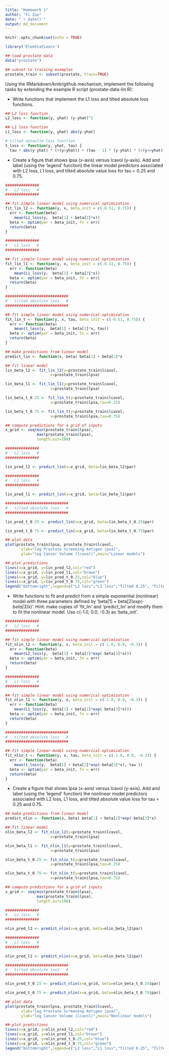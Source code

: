 ```yaml
---
title: "Homework 1"
author: "Yi Zuo"
date: "`r date()`"
output: md_document
---
```


```r
knitr::opts_chunk$set(echo = TRUE)

library('ElemStatLearn')

## load prostate data
data("prostate")

## subset to training examples
prostate_train <- subset(prostate, train=TRUE)

```

Using the RMarkdown/knitr/github mechanism, implement the following tasks by extending the example R script (prostate-data-lin.R):  

* Write functions that implement the L1 loss and tilted absolute loss functions.    

```r

## L2 loss function
L2_loss <- function(y, yhat) (y-yhat)^2

## L1 loss function
L1_loss <- function(y, yhat) abs(y-yhat)

# tilted absoulte loss function
t_loss <- function(y, yhat, tau) {
  tau * abs(y-yhat) * (+(y>yhat)) + (tau - 1) * (y-yhat) * (+(y<=yhat))}

```

* Create a figure that shows lpsa (x-axis) versus lcavol (y-axis). Add and label (using the 'legend' function) the linear model predictors associated with L2 loss, L1 loss, and tilted absolute value loss for tau = 0.25 and 0.75.    

```r

###############
#   L2 loss   #
###############

## fit simple linear model using numerical optimization
fit_lin_l2 <- function(y, x, beta_init = c(-0.51, 0.75)) {
  err <- function(beta)
    mean(L2_loss(y,  beta[1] + beta[2]*x))
  beta <- optim(par = beta_init, fn = err)
  return(beta)
}

###############
#   L1 loss   #
###############

## fit simple linear model using numerical optimization
fit_lin_l1 <- function(y, x, beta_init = c(-0.51, 0.75)) {
  err <- function(beta)
    mean(L1_loss(y,  beta[1] + beta[2]*x))
  beta <- optim(par = beta_init, fn = err)
  return(beta)
}

############################
#   tilted absolute loss   #
############################

## fit simple linear model using numerical optimization
fit_lin_t <- function(y, x, tau, beta_init = c(-0.51, 0.75)) {
  err <- function(beta)
    mean(t_loss(y,  beta[1] + beta[2]*x, tau))
  beta <- optim(par = beta_init, fn = err)
  return(beta)
}

## make predictions from linear model
predict_lin <- function(x, beta) beta[1] + beta[2]*x

## fit linear model
lin_beta_l2 <- fit_lin_l2(y=prostate_train$lcavol,
                    x=prostate_train$lpsa)

lin_beta_l1 <- fit_lin_l1(y=prostate_train$lcavol,
                    x=prostate_train$lpsa)

lin_beta_t_0.25 <- fit_lin_t(y=prostate_train$lcavol,
                    x=prostate_train$lpsa,tau=0.25)

lin_beta_t_0.75 <- fit_lin_t(y=prostate_train$lcavol,
                    x=prostate_train$lpsa,tau=0.75)

## compute predictions for a grid of inputs
x_grid <- seq(min(prostate_train$lpsa),
              max(prostate_train$lpsa),
              length.out=100)

###############
#   L2 loss   #
###############

lin_pred_l2 <- predict_lin(x=x_grid, beta=lin_beta_l2$par)

###############
#   L1 loss   #
###############

lin_pred_l1 <- predict_lin(x=x_grid, beta=lin_beta_l1$par)

############################
#   tilted absolute loss   #
############################

lin_pred_t_0.25 <- predict_lin(x=x_grid, beta=lin_beta_t_0.25$par)

lin_pred_t_0.75 <- predict_lin(x=x_grid, beta=lin_beta_t_0.75$par)

## plot data
plot(prostate_train$lpsa, prostate_train$lcavol,
       xlab="log Prostate Screening Antigen (psa)",
       ylab="log Cancer Volume (lcavol)",main="Linear models")

## plot predictions
lines(x=x_grid, y=lin_pred_l2,col="red")
lines(x=x_grid, y=lin_pred_l1,col="brown")
lines(x=x_grid, y=lin_pred_t_0.25,col="blue")
lines(x=x_grid, y=lin_pred_t_0.75,col="green")
legend("bottomright",legend=c("L2 loss","L1 loss","Tilted 0.25", "Tilted 0.75"),col=c("red","brown","blue","green"),cex=0.5,lty=1)

```


* Write functions to fit and predict from a simple exponential (nonlinear) model with three parameters defined by 'beta[1] + beta[2]*exp(-beta[3]*x)'. Hint: make copies of 'fit_lin' and 'predict_lin' and modify them to fit the nonlinear model. Use c(-1.0, 0.0, -0.3) as 'beta_init'.  

```r

###############
#   L2 loss   #
###############

## fit simple linear model using numerical optimization
fit_nlin_l2 <- function(y, x, beta_init = c(-1.0, 0.0, -0.3)) {
  err <- function(beta)
    mean(L2_loss(y,  beta[1] + beta[2]*exp(-beta[3]*x)))
  beta <- optim(par = beta_init, fn = err)
  return(beta)
}

###############
#   L1 loss   #
###############

## fit simple linear model using numerical optimization
fit_nlin_l1 <- function(y, x, beta_init = c(-1.0, 0.0, -0.3)) {
  err <- function(beta)
    mean(L1_loss(y,  beta[1] + beta[2]*exp(-beta[3]*x)))
  beta <- optim(par = beta_init, fn = err)
  return(beta)
}

############################
#   tilted absolute loss   #
############################

## fit simple linear model using numerical optimization
fit_nlin_t <- function(y, x, tau, beta_init = c(-1.0, 0.0, -0.3)) {
  err <- function(beta)
    mean(t_loss(y,  beta[1] + beta[2]*exp(-beta[3]*x), tau ))
  beta <- optim(par = beta_init, fn = err)
  return(beta)
}

```


* Create a figure that shows lpsa (x-axis) versus lcavol (y-axis). Add and label (using the 'legend' function) the nonlinear model predictors associated with L2 loss, L1 loss, and tilted absolute value loss for tau = 0.25 and 0.75.   

```r

## make predictions from linear model
predict_nlin <- function(x, beta) beta[1] + beta[2]*exp(-beta[3]*x)

## fit linear model
nlin_beta_l2 <- fit_nlin_l2(y=prostate_train$lcavol,
                    x=prostate_train$lpsa)

nlin_beta_l1 <- fit_nlin_l1(y=prostate_train$lcavol,
                    x=prostate_train$lpsa)

nlin_beta_t_0.25 <- fit_nlin_t(y=prostate_train$lcavol,
                    x=prostate_train$lpsa,tau=0.25)

nlin_beta_t_0.75 <- fit_nlin_t(y=prostate_train$lcavol,
                    x=prostate_train$lpsa,tau=0.75)

## compute predictions for a grid of inputs
x_grid <- seq(min(prostate_train$lpsa),
              max(prostate_train$lpsa),
              length.out=100)

###############
#   L2 loss   #
###############

nlin_pred_l2 <- predict_nlin(x=x_grid, beta=nlin_beta_l2$par)

###############
#   L1 loss   #
###############

nlin_pred_l1 <- predict_nlin(x=x_grid, beta=nlin_beta_l1$par)

############################
#   tilted absolute loss   #
############################

nlin_pred_t_0.25 <- predict_nlin(x=x_grid, beta=nlin_beta_t_0.25$par)

nlin_pred_t_0.75 <- predict_nlin(x=x_grid, beta=nlin_beta_t_0.75$par)

## plot data
plot(prostate_train$lpsa, prostate_train$lcavol,
       xlab="log Prostate Screening Antigen (psa)",
       ylab="log Cancer Volume (lcavol)",main="Nonlinear models")

## plot predictions
lines(x=x_grid, y=nlin_pred_l2,col="red")
lines(x=x_grid, y=nlin_pred_l1,col="brown")
lines(x=x_grid, y=nlin_pred_t_0.25,col="blue")
lines(x=x_grid, y=nlin_pred_t_0.75,col="green")
legend("bottomright",legend=c("L2 loss","L1 loss","Tilted 0.25", "Tilted 0.75"),col=c("red","brown","blue","green"),cex=0.5,lty=1)

```


